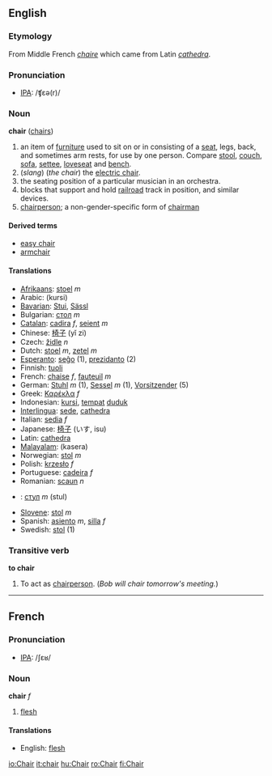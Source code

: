==English==
=== Etymology ===
From Middle French ''[[chaire]]'' which came from Latin ''[[cathedra]]''.

===Pronunciation===
*[[w:IPA|IPA]]: /ʧεə(r)/

=== Noun ===
'''chair''' ([[chairs]])

#an item of [[furniture]] used to sit on or in consisting of a [[seat]], legs, back, and sometimes arm rests, for use by one person.  Compare [[stool]], [[couch]], [[sofa]], [[settee]], [[loveseat]] and [[bench]]. 
#(''slang'') (''the chair'') the [[electric chair]].
#the seating position of a particular musician in an orchestra.
#blocks that support and hold [[railroad]] track in position, and similar devices.
#[[chairperson]]; a non-gender-specific form of [[chairman]]

====Derived terms====
*[[easy chair]]
*[[armchair]]

====Translations====
*[[Afrikaans]]: [[stoel]] ''m''
*Arabic: (kursi)
*[[Bavarian]]: [[Stui]], [[Sässl]]
*Bulgarian: [[стол]] ''m''
*[[Catalan]]: [[cadira]] ''f'', [[seient]] ''m''
*Chinese: [[椅子]] (yǐ zi)
*Czech: [[židle]] ''n''
*Dutch: [[stoel]] ''m'', [[zetel]] ''m''
*[[Esperanto]]: [[seĝo]] (1), [[prezidanto]] (2)
*Finnish: [[tuoli]]
*French: [[chaise]] ''f'', [[fauteuil]] ''m''
*German: [[Stuhl]] ''m'' (1), [[Sessel]] ''m'' (1), [[Vorsitzender]] (5)
*Greek: [[Καρέκλα]] ''f''
*Indonesian: [[kursi]], [[tempat]] [[duduk]]
*[[Interlingua]]: [[sede]], [[cathedra]]
*Italian: [[sedia]] ''f''
*Japanese: [[椅子]] (いす, isu)
*Latin: [[cathedra]]
*[[Malayalam]]: (kasera)
*Norwegian: [[stol]] ''m''
*Polish: [[krzesło]] ''f''
*Portuguese: [[cadeira]] ''f''
*Romanian: [[scaun]] ''n''
*{{ru}}: [[стул]] ''m'' (stul)
*[[Slovene]]: [[stol]] ''m''
*Spanish: [[asiento]] ''m'', [[silla]] ''f''
*Swedish: [[stol]] (1)

===Transitive verb===
'''to chair'''

# To act as [[chairperson]].  (''Bob will chair tomorrow's meeting.'')

----

== French ==
===Pronunciation===
*[[w:IPA|IPA]]: /ʃɛʁ/

===Noun===
'''chair''' ''f''

# [[flesh]]

====Translations====
*English: [[flesh]]

[[io:Chair]]
[[it:chair]]
[[hu:Chair]]
[[ro:Chair]]
[[fi:Chair]]